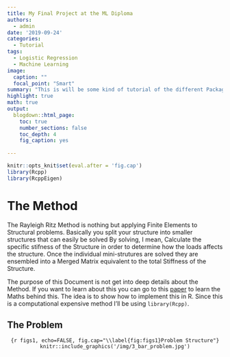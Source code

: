 ```yaml
---
title: My Final Project at the ML Diploma
authors: 
  - admin
date: '2019-09-24'
categories:
  - Tutorial
tags:
  - Logistic Regression
  - Machine Learning
image:
  caption: ""
  focal_point: "Smart"
summary: "This is will be some kind of tutorial of the different Packages I used to perform a Machine Learning Project"
highlight: true
math: true
output:
  blogdown::html_page:
    toc: true
    number_sections: false
    toc_depth: 4
    fig_caption: yes
    
---
```


```r
knitr::opts_knit$set(eval.after = 'fig.cap')
library(Rcpp)
library(RcppEigen)
```

# The Method

The Rayleigh Ritz Method is nothing but applying Finite Elements to Structural problems. Basically you split your structure into smaller structures that can easily be solved By solving, I mean, Calculate the specific stifness of the Structure in order to determine how the loads affects the structure. Once the individual mini-strutures are solved they are ensembled into a Merged Matrix equivalent to the total Stiffness of the Structure.

The purpose of this Document is not get into deep details about the Method. If you want to learn about this you can go to this [paper](https://www.sciencedirect.com/topics/engineering/stiffness-method) to learn the Maths behind this. The idea is to show how to implement this in R. Since this is a computational expensive method I'll be using `library(Rcpp)`.

## The Problem

<center>
```{r figs1, echo=FALSE, fig.cap="\\label{fig:figs1}Problem Structure"}
knitr::include_graphics('/img/3_bar_problem.jpg')
```
</center>
